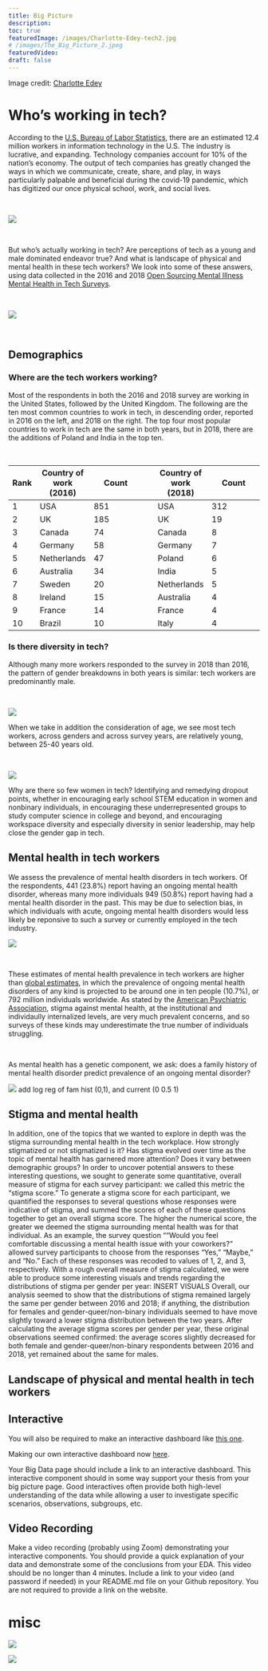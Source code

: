 ```yaml
---
title: Big Picture
description:
toc: true
featuredImage: /images/Charlotte-Edey-tech2.jpg
# /images/The_Big_Picture_2.jpeg
featuredVideo:
draft: false
---
```


Image credit: [Charlotte Edey](https://www.charlotteedey.com/)

# Who's working in tech?

According to the [U.S. Bureau of Labor Statistics](https://www.cyberstates.org/), there are an estimated 12.4 million workers in information technology in the U.S. The industry is lucrative, and expanding. Technology companies account for 10% of the nation's economy. The output of tech companies has greatly changed the ways in which we communicate, create, share, and play, in ways particularly palpable and beneficial during the covid-19 pandemic, which has digitized our once physical school, work, and social lives. 

<p>&nbsp;</p>
![](/images/spot1.png)
<p>&nbsp;</p>

But who's actually working in tech? Are perceptions of tech as a young and male dominated endeavor true? And what is landscape of physical and mental health in these tech workers? We look into some of these answers, using data collected in the 2016 and 2018 [Open Sourcing Mental Illness Mental Health in Tech Surveys](https://osmihelp.org/research). 

<p>&nbsp;</p>
![](/images/spot2.png)
<p>&nbsp;</p>

## Demographics

### Where are the tech workers working? 

Most of the respondents in both the 2016 and 2018 survey are working in the United States, followed by the United Kingdom. The following are the ten most common countries to work in tech, in descending order, reported in 2016 on the left, and 2018 on the right. The top four most popular countries to work in tech are the same in both years, but in 2018, there are the additions of Poland and India in the top ten.  
<p>&nbsp;</p>

| Rank | Country of work (2016) | Count | &nbsp; | Country of work (2018) | Count |
| --- | --- | ----------- | -- | --- | ----------- |
| 1 | USA | 851 | &nbsp; | USA | 312 | 
| 2 | UK | 185 | &nbsp; | UK | 19 | 
| 3 | Canada | 74 | &nbsp; | Canada | 8 | 
| 4 | Germany | 58 | &nbsp; | Germany | 7 | 
| 5 | Netherlands | 47 | &nbsp; | Poland | 6 | 
| 6 | Australia | 34 | &nbsp; | India | 5 | 
| 7 | Sweden | 20 | &nbsp; | Netherlands | 5 | 
| 8 | Ireland | 15 | &nbsp; | Australia | 4 | 
| 9 | France | 14 | &nbsp; | France | 4 | 
| 10 | Brazil | 10 | &nbsp; | Italy | 4 | 

### Is there diversity in tech?

Although many more workers responded to the survey in 2018 than 2016, the pattern of gender breakdowns in both years is similar: tech workers are predominantly male. 

<p>&nbsp;</p>
![](/images/Gender.png)

When we take in addition the consideration of age, we see most tech workers, across genders and across survey years, are relatively young, between 25-40 years old. 

<p>&nbsp;</p>
![](/images/Age-Gender.png)

Why are there so few women in tech? Identifying and remedying dropout points, whether in encouraging early school STEM education in women and nonbinary individuals, in encouraging these underrepresented groups to study computer science in college and beyond, and encouraging workspace diversity and especially diversity in senior leadership, may help close the gender gap in tech. 

## Mental health in tech workers

We assess the prevalence of mental health disorders in tech workers. Of the respondents, 441 (23.8%) report having an ongoing mental health disorder, whereas many more individuals 949 (50.8%) report having had a mental health disorder in the past. This may be due to selection bias, in which individuals with acute, ongoing mental health disorders would less likely be reponsive to such a survey or currently employed in the tech industry. 

![](/images/mh-now-past.png)
<p>&nbsp;</p>

These estimates of mental health prevalence in tech workers are higher than [global estimates](https://ourworldindata.org/mental-health#eating-disorders), in which the prevalence of ongoing mental health disorders of any kind is projected to be around one in ten people (10.7%), or 792 million individuals worldwide. As stated by the [American Psychiatric Association](https://www.psychiatry.org/patients-families/stigma-and-discrimination), stigma against mental health, at the institutional and individaully internalized levels, are very much prevalent concerns, and so surveys of these kinds may underestimate the true number of individuals struggling. 

<p>&nbsp;</p>

As mental health has a genetic component, we ask: does a family history of mental health disorder predict prevalence of an ongoing mental disorder? 

![](/images/fam-hist.png)
add log reg of fam hist (0,1), and current (0 0.5 1)

## Stigma and mental health 
In addition, one of the topics that we wanted to explore in depth was the stigma surrounding mental health in the tech workplace. How strongly stigmatized or not stigmatized is it? Has stigma evolved over time as the topic of mental health has garnered more attention? Does it vary between demographic groups? In order to uncover potential answers to these interesting questions, we sought to generate some quantitative, overall measure of stigma for each survey participant: we called this metric the “stigma score.”
To generate a stigma score for each participant, we quantified the responses to several questions whose responses were indicative of stigma, and summed the scores of each of these questions together to get an overall stigma score. The higher the numerical score, the greater we deemed the stigma surrounding mental health was for that individual. As an example, the survey question “"Would you feel comfortable discussing a mental health issue with your coworkers?" allowed survey participants to choose from the responses “Yes,” “Maybe,” and “No.” Each of these responses was recoded to values of 1, 2, and 3, respectively.
With a rough overall measure of stigma calculated, we were able to produce some interesting visuals and trends regarding the distributions of stigma per gender per year:
INSERT VISUALS
Overall, our analysis seemed to show that the distributions of stigma remained largely the same per gender between 2016 and 2018; if anything, the distribution for females and gender-queer/non-binary individuals seemed to have move slightly toward a lower stigma distribution between the two years. After calculating the average stigma scores per gender per year, these original observations seemed confirmed: the average scores slightly decreased for both female and gender-queer/non-binary respondents between 2016 and 2018, yet remained about the same for males.

## Landscape of physical and mental health in tech workers

## Interactive

You will also be required to make an interactive dashboard like [this one](/flex/flex_Sussman.html).

Making our own interactive dashboard now [here](/flex/flex.html). 


Your Big Data page should include a link to an interactive dashboard. This interactive component should in some way support your thesis from your big picture page. Good interactives often provide both high-level understanding of the data while allowing a user to investigate specific scenarios, observations, subgroups, etc.


## Video Recording

Make a video recording (probably using Zoom) demonstrating your interactive components.
You should provide a quick explanation of your data and demonstrate some of the conclusions from your EDA.
This video should be no longer than 4 minutes.
Include a link to your video (and password if needed) in your README.md file on your Github repository. You are not required to provide a link on the website.



# misc
![](/images/mh.png)

![](/images/woman-working.png)
